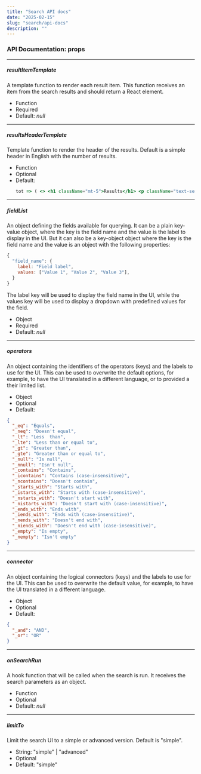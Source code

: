 ```yaml
---
title: "Search API docs"
date: "2025-02-15"
slug: "search/api-docs"
description: ""
---
```



### API Documentation: props


<SourceDocs />

---

##### resultItemTemplate
A template function to render each result item. This function receives an item from the search results and should return a React element.
- Function
- Required
- Default: _null_


---

##### resultsHeaderTemplate
Template function to render the header of the results. Default is a simple header in English with the number of results.
- Function
- Optional
- Default:
  ```jsx
  tot => ( <> <h1 className="mt-5">Results</h1> <p className="text-secondary">— {tot} records found</p> </> )
  ```
---

##### fieldList
An object defining the fields available for querying. It can be a plain key-value object, where the key is the field name and the value is the label to display in the UI.
But it can also be a key-object object where the key is the field name and the value is an object with the following properties:
```jsx
{
  "field_name": {
    label: "Field label",
    values: ["Value 1", "Value 2", "Value 3"],
  }
}
```

The label key will be used to display the field name in the UI, while the values key will be used to display a dropdown with predefined values for the field.
- Object
- Required
- Default: _null_ 


---

##### operators
An object containing the identifiers of the operators (keys) and the labels to use for the UI.
This can be used to overwrite the default options, for example, to have the UI translated in a different language, or to provided a their limited list.

- Object
- Optional
- Default:
```json
{
  "_eq": "Equals",
  "_neq": "Doesn't equal",
  "_lt": "Less  than",
  "_lte": "Less than or equal to",
  "_gt": "Greater than",
  "_gte": "Greater than or equal to",
  "_null": "Is null",
  "_nnull": "Isn't null",
  "_contains": "Contains",
  "_icontains": "Contains (case-insensitive)",
  "_ncontains": "Doesn't contain",
  "_starts_with": "Starts with",
  "_istarts_with": "Starts with (case-insensitive)",
  "_nstarts_with": "Doesn't start with",
  "_nistarts_with": "Doesn't start with (case-insensitive)",
  "_ends_with": "Ends with",
  "_iends_with": "Ends with (case-insensitive)",
  "_nends_with": "Doesn't end with",
  "_niends_with": "Doesn't end with (case-insensitive)",
  "_empty": "Is empty",
  "_nempty": "Isn't empty"
}
```

---

##### connector
An object containing the logical connectors (keys) and the labels to use for the UI. This can be used to overwrite the default value, for example, to have the UI translated in a different language.
- Object
- Optional
- Default:
```json
{
  "_and": "AND",
  "_or": "OR"
}
```


---

##### onSearchRun
A hook function that will be called when the search is run. It receives the search parameters as an object.
- Function
- Optional
- Default: _null_

---

##### limitTo
Limit the search UI to a simple or advanced version. Default is "simple".
- String: "simple" | "advanced"
- Optional
- Default: "simple"
